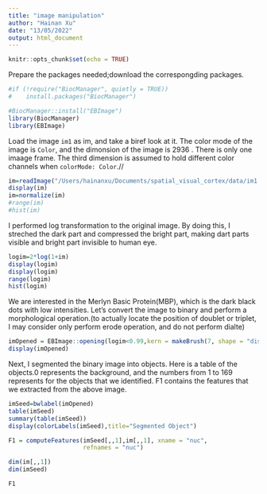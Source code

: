 ```yaml
---
title: "image manipulation"
author: "Hainan Xu"
date: "13/05/2022"
output: html_document
---
```


```r
knitr::opts_chunk$set(echo = TRUE)
```

Prepare the packages needed;download the correspongding packages.
```R
#if (!require("BiocManager", quietly = TRUE))
#    install.packages("BiocManager")

#BiocManager::install("EBImage")
library(BiocManager)
library(EBImage)
```

Load the image `im1` as im, and take a biref look at it. The color mode of the image is `Color`, and the dimonsion of the image is 2936\times 4326 \times 3. There is only one imaage frame. The third dimension is assumed to hold different color channels when `colorMode: Color`.//

```R
im=readImage("/Users/hainanxu/Documents/spatial_visual_cortex/data/im1.jpg")
display(im)
im=normalize(im)
#range(im)
#hist(im)
```
I performed log transformation to the original image. By doing this, I streched the dark part and compressed the bright part, making dart parts visible and bright part invisible to human eye.
```R
logim=2*log(1+im)
display(logim)
display(logim)
range(logim)
hist(logim)
```

We are interested in the Merlyn Basic Protein(MBP), which is the dark black dots with low intensities. Let's convert the image to binary and perform a morphological operation.(to actually locate the position of doublet or triplet, I may consider only perform erode operation, and do not perform dialte)
```R
imOpened = EBImage::opening(logim<0.99,kern = makeBrush(7, shape = "disc"))
display(imOpened)
```

Next, I segmented the binary image into objects. Here is a table of the objects.0 represents the background, and the numbers from 1 to 169 represents for the objects that we identified. F1 contains the features that we extracted from the above image.
```R
imSeed=bwlabel(imOpened)
table(imSeed)
summary(table(imSeed))
display(colorLabels(imSeed),title="Segmented Object")

F1 = computeFeatures(imSeed[,,1],im[,,1], xname = "nuc",
                     refnames = "nuc")

dim(im[,,1])
dim(imSeed)

F1
```